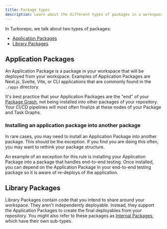 ```yaml
---
title: Package types
description: Learn about the different types of packages in a workspace.
---
```



In Turborepo, we talk about two types of packages:

- [Application Packages](#application-packages)
- [Library Packages](#library-packages)

## Application Packages

An Application Package is a package in your workspace that will be deployed from your workspace. Examples of Application Packages are Next.js, Svelte, Vite, or CLI applications that are commonly found in the `./apps` directory.

It's best practice that your Application Packages are the "end" of your [Package Graph](/repo/docs/core-concepts/package-and-task-graph#package-graph), not being installed into other packages of your repository. Your CI/CD pipelines will most often finalize at these nodes of your Package and Task Graphs.

### Installing an application package into another package

In rare cases, you may need to install an Application Package into another package. This should be the exception. If you find you are doing this often, you may want to rethink your package structure.

An example of an exception for this rule is installing your Application Package into a package that handles end-to-end testing. Once installed, you can depend on the Application Package in your end-to-end testing package so it is aware of re-deploys of the application.

## Library Packages

Library Packages contain code that you intend to share around your workspace. They aren't independently deployable. Instead, they support the Application Packages to create the final deployables from your repository. You might also refer to these packages as [Internal Packages](/repo/docs/core-concepts/internal-packages), which have their own sub-types.
